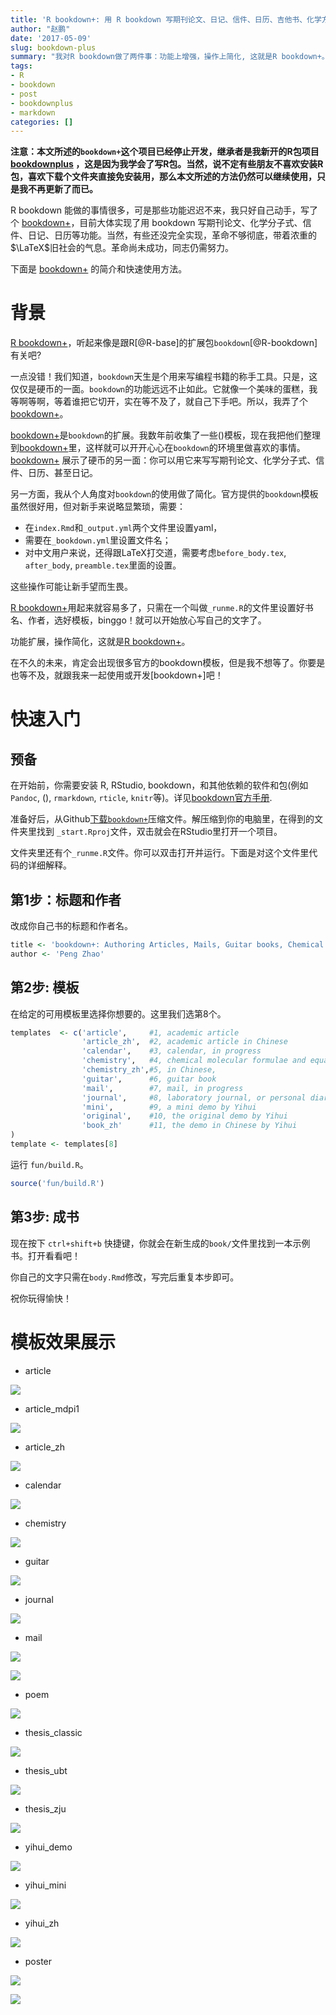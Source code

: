```yaml
---
title: 'R bookdown+: 用 R bookdown 写期刊论文、日记、信件、日历、吉他书、化学方程式'
author: "赵鹏"
date: '2017-05-09'
slug: bookdown-plus
summary: "我对R bookdown做了两件事：功能上增强，操作上简化, 这就是R bookdown+。"
tags:
- R
- bookdown
- post
- bookdownplus
- markdown
categories: []
---
```


**注意：本文所述的`bookdown+`这个项目已经停止开发，继承者是我新开的R包项目[bookdownplus](https://github.com/pzhaonet/bookdownplus) ，这是因为我学会了写R包。当然，说不定有些朋友不喜欢安装R包，喜欢下载个文件夹直接免安装用，那么本文所述的方法仍然可以继续使用，只是我不再更新了而已。**

R bookdown 能做的事情很多，可是那些功能迟迟不来，我只好自己动手，写了个 [bookdown+](https://github.com/pzhaonet/bookdown-plus)，目前大体实现了用 bookdown 写期刊论文、化学分子式、信件、日记、日历等功能。当然，有些还没完全实现，革命不够彻底，带着浓重的$\LaTeX$旧社会的气息。革命尚未成功，同志仍需努力。

下面是 [bookdown+](https://github.com/pzhaonet/bookdown-plus) 的简介和快速使用方法。

# 背景

[R bookdown+](https://github.com/pzhaonet/bookdown-plus)，听起来像是跟R[@R-base]的扩展包`bookdown`[@R-bookdown]有关吧? 

一点没错！我们知道，`bookdown`天生是个用来写编程书籍的称手工具。只是，这仅仅是硬币的一面。`bookdown`的功能远远不止如此。它就像一个美味的蛋糕，我等啊等啊，等着谁把它切开，实在等不及了，就自己下手吧。所以，我弄了个[bookdown+](https://github.com/pzhaonet/bookdown-plus)。

[bookdown+](https://github.com/pzhaonet/bookdown-plus)是`bookdown`的扩展。我数年前收集了一些\(\LaTeX\)模板，现在我把他们整理到[bookdown+](https://github.com/pzhaonet/bookdown-plus)里，这样就可以开开心心在`bookdown`的环境里做喜欢的事情。[bookdown+](https://github.com/pzhaonet/bookdown-plus) 展示了硬币的另一面：你可以用它来写写期刊论文、化学分子式、信件、日历、甚至日记。

另一方面，我从个人角度对`bookdown`的使用做了简化。官方提供的`bookdown`模板虽然很好用，但对新手来说略显繁琐，需要：

- 在`index.Rmd`和`_output.yml`两个文件里设置yaml，
- 需要在`_bookdown.yml`里设置文件名；
- 对中文用户来说，还得跟LaTeX打交道，需要考虑`before_body.tex`, `after_body`, `preamble.tex`里面的设置。

这些操作可能让新手望而生畏。

[R bookdown+](https://github.com/pzhaonet/bookdown-plus)用起来就容易多了，只需在一个叫做`_runme.R`的文件里设置好书名、作者，选好模板，binggo！就可以开始放心写自己的文字了。

功能扩展，操作简化，这就是[R bookdown+](https://github.com/pzhaonet/bookdown-plus)。

在不久的未来，肯定会出现很多官方的bookdown模板，但是我不想等了。你要是也等不及，就跟我来一起使用或开发[bookdown+]吧！

# 快速入门

## 预备

在开始前，你需要安装 R, RStudio, bookdown，和其他依赖的软件和包(例如 `Pandoc`, \(\LaTeX\), `rmarkdown`, `rticle`, `knitr`等)。详见[bookdown官方手册](https://bookdown.org/yihui/bookdown/).

准备好后，从Github[下载`bookdown+`](https://github.com/pzhaonet/bookdown-plus/archive/master.zip)压缩文件。解压缩到你的电脑里，在得到的文件夹里找到 `_start.Rproj`文件，双击就会在RStudio里打开一个项目。

文件夹里还有个`_runme.R`文件。你可以双击打开并运行。下面是对这个文件里代码的详细解释。

## 第1步：标题和作者

改成你自己书的标题和作者名。

```r
title <- 'bookdown+: Authoring Articles, Mails, Guitar books, Chemical Molecular Formulae and Equations with R bookdown'
author <- 'Peng Zhao'
```

## 第2步: 模板

在给定的可用模板里选择你想要的。这里我们选第8个。

```r
templates  <- c('article',     #1, academic article
                'article_zh',  #2, academic article in Chinese
                'calendar',    #3, calendar, in progress
                'chemistry',   #4, chemical molecular formulae and equations
                'chemistry_zh',#5, in Chinese,
                'guitar',      #6, guitar book
                'mail',        #7, mail, in progress
                'journal',     #8, laboratory journal, or personal diary
                'mini',        #9, a mini demo by Yihui
                'original',    #10, the original demo by Yihui
                'book_zh'      #11, the demo in Chinese by Yihui
)
template <- templates[8]
```

运行 `fun/build.R`。

```r
source('fun/build.R')
```

## 第3步: 成书 

现在按下 `ctrl+shift+b` 快捷键，你就会在新生成的`book/`文件里找到一本示例书。打开看看吧！

你自己的文字只需在`body.Rmd`修改，写完后重复本步即可。

祝你玩得愉快！

# 模板效果展示

- article

![](https://raw.githubusercontent.com/pzhaonet/bookdown-plus/master/showcase/bookdown+article.jpg)

- article_mdpi1

![](https://raw.githubusercontent.com/pzhaonet/bookdown-plus/master/showcase/bookdown+article_mdpi.jpg)

- article_zh

![](https://raw.githubusercontent.com/pzhaonet/bookdown-plus/master/showcase/bookdown+article_zh.jpg)

- calendar

![](https://raw.githubusercontent.com/pzhaonet/bookdown-plus/master/showcase/bookdown+calendar.jpg)

- chemistry

![](https://raw.githubusercontent.com/pzhaonet/bookdown-plus/master/showcase/bookdown+chemistry.jpg)

- guitar

![](https://raw.githubusercontent.com/pzhaonet/bookdown-plus/master/showcase/bookdown+guitar.jpg)

- journal

![](https://raw.githubusercontent.com/pzhaonet/bookdown-plus/master/showcase/bookdown+journal.jpg)

- mail

![](https://raw.githubusercontent.com/pzhaonet/bookdown-plus/master/showcase/bookdown+mail.jpg)

![](https://raw.githubusercontent.com/pzhaonet/bookdown-plus/master/showcase/bookdown+mail2.png)

- poem

![](https://raw.githubusercontent.com/pzhaonet/bookdown-plus/master/showcase/bookdown+poem.jpg)

- thesis_classic

![](https://raw.githubusercontent.com/pzhaonet/bookdown-plus/master/showcase/bookdown+thesis_classic.jpg)

- thesis_ubt

![](https://raw.githubusercontent.com/pzhaonet/bookdown-plus/master/showcase/bookdown+thesis_ubt.jpg)

- thesis_zju

![](https://raw.githubusercontent.com/pzhaonet/bookdown-plus/master/showcase/bookdown+thesis_zju.jpg)

- yihui_demo

![](https://raw.githubusercontent.com/pzhaonet/bookdown-plus/master/showcase/bookdown+yihui_demo.jpg)

- yihui_mini

![](https://raw.githubusercontent.com/pzhaonet/bookdown-plus/master/showcase/bookdown+yihui_mini.jpg)

- yihui_zh

![](https://raw.githubusercontent.com/pzhaonet/bookdown-plus/master/showcase/bookdown+yihui_zh.jpg)

- poster

![](https://raw.githubusercontent.com/pzhaonet/bookdown-plus/master/showcase/bookdown+poster_ocean.jpg)

![](https://raw.githubusercontent.com/pzhaonet/bookdown-plus/master/showcase/bookdown+poster_eco.jpg)
